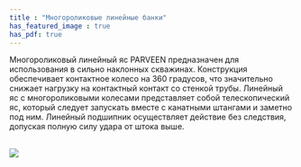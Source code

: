 ```yaml
---
title : "Многороликовые линейные банки"
has_featured_image : true
has_pdf: true
---
```


Многороликовый линейный яс PARVEEN предназначен для использования в сильно наклонных скважинах. Конструкция обеспечивает контактное колесо на 360 градусов, что значительно снижает нагрузку на контактный контакт со стенкой трубы. Линейный яс с многороликовыми колесами представляет собой телескопический яс, который следует запускать вместе с канатными штангами и заметно под ним. Линейный подшипник осуществляет действие без следствия, допуская полную силу удара от штока выше.

<br />
<Image src={image} />